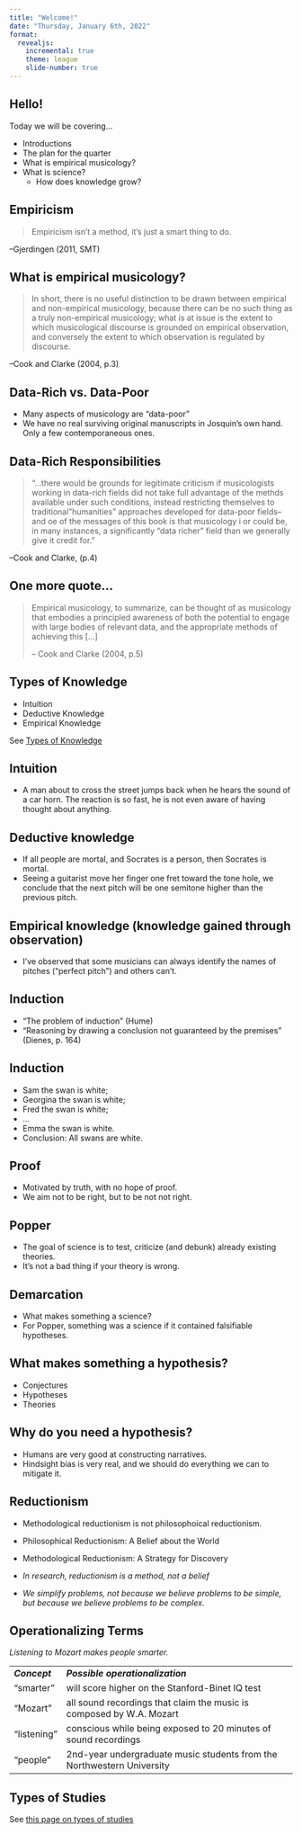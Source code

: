 ```yaml
---
title: "Welcome!" 
date: "Thursday, January 6th, 2022"
format: 
  revealjs:
    incremental: true
    theme: league
    slide-number: true
---
```


## Hello!

Today we will be covering...

-   Introductions
-   The plan for the quarter
-   What is empirical musicology?
-   What is science?
    -   How does knowledge grow?

## Empiricism

> Empiricism isn't a method, it's just a smart thing to do.

--Gjerdingen (2011, SMT)

## What is empirical musicology?

> In short, there is no useful distinction to be drawn between empirical and non-empirical musicology, because there can be no such thing as a truly non-empirical musicology; what is at issue is the extent to which musicological discourse is grounded on empirical observation, and conversely the extent to which observation is regulated by discourse.

--Cook and Clarke (2004, p.3)

## Data-Rich vs. Data-Poor

-   Many aspects of musicology are "data-poor"
-   We have no real surviving original manuscripts in Josquin's own hand. Only a few contemporaneous ones.

## Data-Rich Responsibilities

> "...there would be grounds for legitimate criticism if musicologists working in data-rich fields did not take full advantage of the methds available under such conditions, instead restricting themselves to traditional"humanities" approaches developed for data-poor fields--and oe of the messages of this book is that musicology i or could be, in many instances, a significantly "data richer" field than we generally give it credit for."

--Cook and Clarke, (p.4)

## One more quote...

> Empirical musicology, to summarize, can be thought of as musicology that embodies a principled awareness of both the potential to engage with large bodies of relevant data, and the appropriate methods of achieving this \[...\]
>
> -- Cook and Clarke (2004, p.5)

## Types of Knowledge

-   Intuition
-   Deductive Knowledge
-   Empirical Knowledge

See [Types of Knowledge](../emp_methods_workshop/empirical.html)

## Intuition

-   A man about to cross the street jumps back when he hears the sound of a car horn. The reaction is so fast, he is not even aware of having thought about anything.

## Deductive knowledge

-   If all people are mortal, and Socrates is a person, then Socrates is mortal.
-   Seeing a guitarist move her finger one fret toward the tone hole, we conclude that the next pitch will be one semitone higher than the previous pitch.

## Empirical knowledge (knowledge gained through observation)

-   I've observed that some musicians can always identify the names of pitches ("perfect pitch") and others can't.

## Induction

-   "The problem of induction" (Hume)
-   "Reasoning by drawing a conclusion not guaranteed by the premises" (Dienes, p. 164)

## Induction

- Sam the swan is white; 
- Georgina the swan is white; 
- Fred the swan is white;
- ...
- Emma the swan is white.
- Conclusion: All swans are white.

## Proof

- Motivated by truth, with no hope of proof.
- We aim not to be right, but to be not not right.

## Popper

-   The goal of science is to test, criticize (and debunk) already existing theories.
-   It's not a bad thing if your theory is wrong.

## Demarcation

-   What makes something a science?
-   For Popper, something was a science if it contained falsifiable hypotheses.

## What makes something a hypothesis?

-   Conjectures
-   Hypotheses
-   Theories

## Why do you need a hypothesis?

-   Humans are very good at constructing narratives.
-   Hindsight bias is very real, and we should do everything we can to mitigate it.

## Reductionism 

- Methodological reductionism is not philosophoical reductionism.
- Philosophical Reductionism: A Belief about the World
- Methodological Reductionism: A Strategy for Discovery

- *In research, reductionism is a method, not a belief*
- *We simplify problems, not because we believe problems to be simple, but because we believe problems to be complex.* 

## Operationalizing Terms

*Listening to Mozart makes people smarter.*

|               |                                                                      |
|:--------------|:---------------------------------------------------------------------|
| ***Concept*** | ***Possible operationalization***                                    |
| "smarter"     | will score higher on the Stanford-Binet IQ test                      |
| "Mozart"      | all sound recordings that claim the music is composed by W.A. Mozart |
| "listening"   | conscious while being exposed to 20 minutes of sound recordings      |
| "people"      | 2nd-year undergraduate music students from the Northwestern University |

## Types of Studies

See [this page on types of studies](../emp_methods_workshop/empirical2.html)
